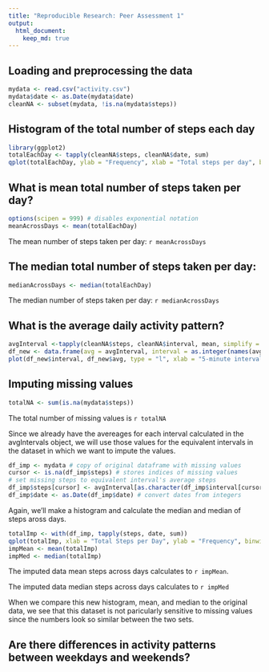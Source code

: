 ```yaml
---
title: "Reproducible Research: Peer Assessment 1"
output: 
  html_document:
    keep_md: true
---
```



## Loading and preprocessing the data

```r
mydata <- read.csv("activity.csv")
mydata$date <- as.Date(mydata$date)
cleanNA <- subset(mydata, !is.na(mydata$steps))
```


## Histogram of the total number of steps each day
```r
library(ggplot2)
totalEachDay <- tapply(cleanNA$steps, cleanNA$date, sum)
qplot(totalEachDay, ylab = "Frequency", xlab = "Total steps per day", binwidth = 500)
```

## What is mean total number of steps taken per day?

```r
options(scipen = 999) # disables exponential notation 
meanAcrossDays <- mean(totalEachDay)
```
The mean number of steps taken per day: `r meanAcrossDays`


## The median total number of steps taken per day:
```r
medianAcrossDays <- median(totalEachDay)
```
The median number of steps taken per day: `r medianAcrossDays`

## What is the average daily activity pattern?

```r
avgInterval <-tapply(cleanNA$steps, cleanNA$interval, mean, simplify = TRUE)
df_new <- data.frame(avg = avgInterval, interval = as.integer(names(avgInterval)))
plot(df_new$interval, df_new$avg, type = "l", xlab = "5-minute interval" , ylab = "Average Number Of Steps Across Days")
```


## Imputing missing values

```r
totalNA <- sum(is.na(mydata$steps))
```

The total number of missing values is `r totalNA`

Since we already have the avereages for each interval calculated in the avgIntervals object, we will use those values for the equivalent intervals in the dataset in which we want to impute the values.

```r
df_imp <- mydata # copy of original dataframe with missing values
cursor <- is.na(df_imp$steps) # stores indices of missing values
# set missing steps to equivalent interval's average steps
df_imp$steps[cursor] <- avgInterval[as.character(df_imp$interval[cursor])]
df_imp$date <- as.Date(df_imp$date) # convert dates from integers

```
Again, we'll make a histogram and calculate the median and median of steps aross days.

```r
totalImp <- with(df_imp, tapply(steps, date, sum))
qplot(totalImp, xlab = "Total Steps per Day", ylab = "Frequency", binwidth = 500)
impMean <- mean(totalImp)
impMed <- median(totalImp)
```

The imputed data mean steps across days calculates to `r impMean`.

The imputed data median steps across days calculates 
to `r impMed`

When we compare this new histogram, mean, and median to the original data, we see that this dataset is not paricularly sensitive to missing values since the numbers look so similar between the two sets.

## Are there differences in activity patterns between weekdays and weekends?
